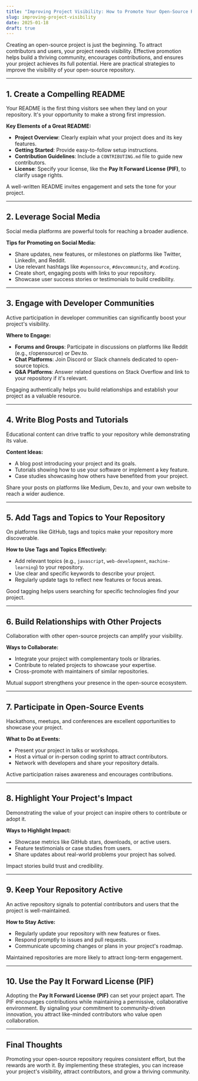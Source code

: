 ```yaml
---
title: "Improving Project Visibility: How to Promote Your Open-Source Repository"
slug: improving-project-visibility
date: 2025-01-18
draft: true
---
```


Creating an open-source project is just the beginning. To attract contributors and users, your project needs visibility. Effective promotion helps build a thriving community, encourages contributions, and ensures your project achieves its full potential. Here are practical strategies to improve the visibility of your open-source repository.

---

## 1. Create a Compelling README

Your README is the first thing visitors see when they land on your repository. It's your opportunity to make a strong first impression.

**Key Elements of a Great README:**
- **Project Overview**: Clearly explain what your project does and its key features.  
- **Getting Started**: Provide easy-to-follow setup instructions.  
- **Contribution Guidelines**: Include a `CONTRIBUTING.md` file to guide new contributors.  
- **License**: Specify your license, like the **Pay It Forward License (PIF)**, to clarify usage rights.

A well-written README invites engagement and sets the tone for your project.

---

## 2. Leverage Social Media

Social media platforms are powerful tools for reaching a broader audience.

**Tips for Promoting on Social Media:**
- Share updates, new features, or milestones on platforms like Twitter, LinkedIn, and Reddit.  
- Use relevant hashtags like `#opensource`, `#devcommunity`, and `#coding`.  
- Create short, engaging posts with links to your repository.  
- Showcase user success stories or testimonials to build credibility.

---

## 3. Engage with Developer Communities

Active participation in developer communities can significantly boost your project's visibility.

**Where to Engage:**
- **Forums and Groups**: Participate in discussions on platforms like Reddit (e.g., r/opensource) or Dev.to.  
- **Chat Platforms**: Join Discord or Slack channels dedicated to open-source topics.  
- **Q&A Platforms**: Answer related questions on Stack Overflow and link to your repository if it's relevant.

Engaging authentically helps you build relationships and establish your project as a valuable resource.

---

## 4. Write Blog Posts and Tutorials

Educational content can drive traffic to your repository while demonstrating its value.

**Content Ideas:**
- A blog post introducing your project and its goals.  
- Tutorials showing how to use your software or implement a key feature.  
- Case studies showcasing how others have benefited from your project.

Share your posts on platforms like Medium, Dev.to, and your own website to reach a wider audience.

---

## 5. Add Tags and Topics to Your Repository

On platforms like GitHub, tags and topics make your repository more discoverable.

**How to Use Tags and Topics Effectively:**
- Add relevant topics (e.g., `javascript`, `web-development`, `machine-learning`) to your repository.  
- Use clear and specific keywords to describe your project.  
- Regularly update tags to reflect new features or focus areas.

Good tagging helps users searching for specific technologies find your project.

---

## 6. Build Relationships with Other Projects

Collaboration with other open-source projects can amplify your visibility.

**Ways to Collaborate:**
- Integrate your project with complementary tools or libraries.  
- Contribute to related projects to showcase your expertise.  
- Cross-promote with maintainers of similar repositories.

Mutual support strengthens your presence in the open-source ecosystem.

---

## 7. Participate in Open-Source Events

Hackathons, meetups, and conferences are excellent opportunities to showcase your project.

**What to Do at Events:**
- Present your project in talks or workshops.  
- Host a virtual or in-person coding sprint to attract contributors.  
- Network with developers and share your repository details.

Active participation raises awareness and encourages contributions.

---

## 8. Highlight Your Project's Impact

Demonstrating the value of your project can inspire others to contribute or adopt it.

**Ways to Highlight Impact:**
- Showcase metrics like GitHub stars, downloads, or active users.  
- Feature testimonials or case studies from users.  
- Share updates about real-world problems your project has solved.

Impact stories build trust and credibility.

---

## 9. Keep Your Repository Active

An active repository signals to potential contributors and users that the project is well-maintained.

**How to Stay Active:**
- Regularly update your repository with new features or fixes.  
- Respond promptly to issues and pull requests.  
- Communicate upcoming changes or plans in your project's roadmap.

Maintained repositories are more likely to attract long-term engagement.

---

## 10. Use the Pay It Forward License (PIF)

Adopting the **Pay It Forward License (PIF)** can set your project apart. The PIF encourages contributions while maintaining a permissive, collaborative environment. By signaling your commitment to community-driven innovation, you attract like-minded contributors who value open collaboration.

---

## Final Thoughts

Promoting your open-source repository requires consistent effort, but the rewards are worth it. By implementing these strategies, you can increase your project's visibility, attract contributors, and grow a thriving community.
